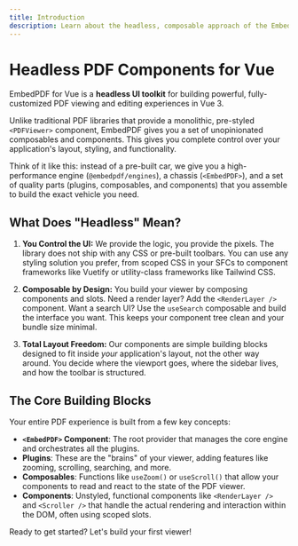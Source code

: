 ```yaml
---
title: Introduction
description: Learn about the headless, composable approach of the EmbedPDF library for Vue.
---
```


# Headless PDF Components for Vue

EmbedPDF for Vue is a **headless UI toolkit** for building powerful, fully-customized PDF viewing and editing experiences in Vue 3.

Unlike traditional PDF libraries that provide a monolithic, pre-styled `<PDFViewer>` component, EmbedPDF gives you a set of unopinionated composables and components. This gives you complete control over your application's layout, styling, and functionality.

Think of it like this: instead of a pre-built car, we give you a high-performance engine (`@embedpdf/engines`), a chassis (`<EmbedPDF>`), and a set of quality parts (plugins, composables, and components) that you assemble to build the exact vehicle you need.

## What Does "Headless" Mean?

1.  **You Control the UI:** We provide the logic, you provide the pixels. The library does not ship with any CSS or pre-built toolbars. You can use any styling solution you prefer, from scoped CSS in your SFCs to component frameworks like Vuetify or utility-class frameworks like Tailwind CSS.

2.  **Composable by Design:** You build your viewer by composing components and slots. Need a render layer? Add the `<RenderLayer />` component. Want a search UI? Use the `useSearch` composable and build the interface you want. This keeps your component tree clean and your bundle size minimal.

3.  **Total Layout Freedom:** Our components are simple building blocks designed to fit inside *your* application's layout, not the other way around. You decide where the viewport goes, where the sidebar lives, and how the toolbar is structured.

## The Core Building Blocks

Your entire PDF experience is built from a few key concepts:

- **`<EmbedPDF>` Component**: The root provider that manages the core engine and orchestrates all the plugins.
- **Plugins**: These are the "brains" of your viewer, adding features like zooming, scrolling, searching, and more.
- **Composables**: Functions like `useZoom()` or `useScroll()` that allow your components to read and react to the state of the PDF viewer.
- **Components**: Unstyled, functional components like `<RenderLayer />` and `<Scroller />` that handle the actual rendering and interaction within the DOM, often using scoped slots.

Ready to get started? Let's build your first viewer!